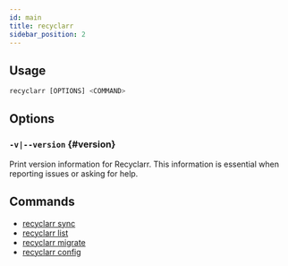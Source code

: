 ```yaml
---
id: main
title: recyclarr
sidebar_position: 2
---
```


## Usage

```js
recyclarr [OPTIONS] <COMMAND>
```

## Options

### `-v|--version` {#version}

Print version information for Recyclarr. This information is essential when reporting issues or
asking for help.

## Commands

- [recyclarr sync](sync.mdx)
- [recyclarr list](list/index.mdx)
- [recyclarr migrate](migrate.mdx)
- [recyclarr config](config/index.mdx)
